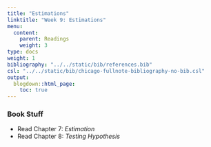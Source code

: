 ```yaml
---
title: "Estimations"
linktitle: "Week 9: Estimations"
menu:
  content:
    parent: Readings
    weight: 3
type: docs
weight: 1
bibliography: "../../static/bib/references.bib"
csl: "../../static/bib/chicago-fullnote-bibliography-no-bib.csl"
output:
  blogdown::html_page:
    toc: true
---
```


### Book Stuff

- Read Chapter 7: *Estimation*
- Read Chapter 8: *Testing Hypothesis*




